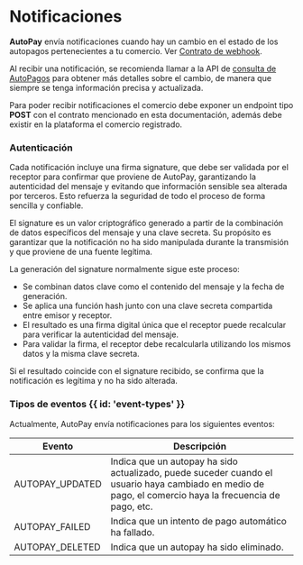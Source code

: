 
<HeroPattern />

# Notificaciones

**AutoPay** envía notificaciones cuando hay un cambio en el estado de los autopagos pertenecientes a tu comercio. Ver [Contrato de webhook](/autopay/contracts/webhook).

Al recibir una notificación, se recomienda llamar a la API de [consulta de AutoPagos](/autopay/autopay-api) para obtener más detalles sobre el cambio,
de manera que siempre se tenga información precisa y actualizada.

Para poder recibir notificaciones el comercio debe exponer un endpoint tipo **POST** con el contrato mencionado en esta documentación, además debe existir en la plataforma el comercio registrado.

### Autenticación

Cada notificación incluye una firma signature, que debe ser validada por el receptor para confirmar que proviene de
AutoPay, garantizando la autenticidad del mensaje y evitando que información sensible sea alterada por terceros. Esto refuerza la seguridad de todo el proceso de forma sencilla y confiable.

El signature es un valor criptográfico generado a partir de la combinación de datos específicos del mensaje y una
clave secreta. Su propósito es garantizar que la notificación no ha sido manipulada durante la transmisión y que
proviene de una fuente legítima.

La generación del signature normalmente sigue este proceso:
- Se combinan datos clave como el contenido del mensaje y la fecha de generación.
- Se aplica una función hash junto con una clave secreta compartida entre emisor y receptor.
- El resultado es una firma digital única que el receptor puede recalcular para verificar la autenticidad del mensaje.
- Para validar la firma, el receptor debe recalcularla utilizando los mismos datos y la misma clave secreta.

Si el resultado coincide con el signature recibido, se confirma que la notificación es legítima y no ha sido alterada.

### Tipos de eventos {{ id: 'event-types' }}
Actualmente, AutoPay envía notificaciones para los siguientes eventos:

| Evento           | Descripción                                                                                                                                             |
|------------------|---------------------------------------------------------------------------------------------------------------------------------------------------------|
| AUTOPAY_UPDATED  | Indica que un autopay ha sido actualizado, puede suceder cuando el usuario haya cambiado en medio de pago, el comercio haya la frecuencia de pago, etc. |
| AUTOPAY_FAILED   | Indica que un intento de pago automático ha fallado.                                                                                                    |
| AUTOPAY_DELETED | Indica que un autopay ha sido eliminado.                                                                                                                |